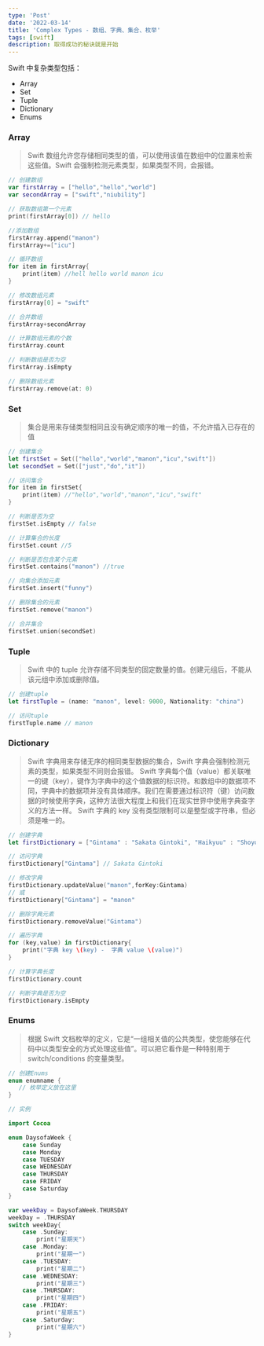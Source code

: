 ```yaml
---
type: 'Post'
date: '2022-03-14'
title: 'Complex Types - 数组、字典、集合、枚举'
tags: [swift]
description: 取得成功的秘诀就是开始
---
```


Swift 中复杂类型包括：

- Array
- Set
- Tuple
- Dictionary
- Enums

### Array

> Swift 数组允许您存储相同类型的值，可以使用该值在数组中的位置来检索这些值。Swift 会强制检测元素类型，如果类型不同，会报错。

```swift
// 创建数组
var firstArray = ["hello","hello","world"]
var secondArray = ["swift","niubility"]

// 获取数组第一个元素
print(firstArray[0]) // hello

//添加数组
firstArray.append("manon")
firstArray+=["icu"]

// 循环数组
for item in firstArray{
	print(item) //hell hello world manon icu
}

// 修改数组元素
firstArray[0] = "swift"

// 合并数组
firstArray+secondArray

// 计算数组元素的个数
firstArray.count

// 判断数组是否为空
firstArray.isEmpty

// 删除数组元素
firstArray.remove(at: 0)
```

### Set

> 集合是用来存储类型相同且没有确定顺序的唯一的值，不允许插入已存在的值

```swift
// 创建集合
let firstSet = Set(["hello","world","manon","icu","swift"])
let secondSet = Set(["just","do","it"])

// 访问集合
for item in firstSet{
	print(item) //"hello","world","manon","icu","swift"
}

// 判断是否为空
firstSet.isEmpty // false

// 计算集合的长度
firstSet.count //5

// 判断是否包含某个元素
firstSet.contains("manon") //true

// 向集合添加元素
firstSet.insert("funny")

// 删除集合的元素
firstSet.remove("manon")

// 合并集合
firstSet.union(secondSet)
```

### Tuple

> Swift 中的 tuple 允许存储不同类型的固定数量的值。创建元组后，不能从该元组中添加或删除值。

```swift
// 创建tuple
let firstTuple = (name: "manon", level: 9000, Nationality: "china")

// 访问tuple
firstTuple.name // manon
```

### Dictionary

> Swift 字典用来存储无序的相同类型数据的集合，Swift 字典会强制检测元素的类型，如果类型不同则会报错。 Swift 字典每个值（value）都关联唯一的键（key），键作为字典中的这个值数据的标识符。和数组中的数据项不同，字典中的数据项并没有具体顺序。我们在需要通过标识符（键）访问数据的时候使用字典，这种方法很大程度上和我们在现实世界中使用字典查字义的方法一样。 Swift 字典的 key 没有类型限制可以是整型或字符串，但必须是唯一的。

```swift
// 创建字典
let firstDictionary = ["Gintama" : "Sakata Gintoki", "Haikyuu" : "Shoyo Hinata"]

// 访问字典
firstDictionary["Gintama"] // Sakata Gintoki

// 修改字典
firstDictionary.updateValue("manon",forKey:Gintama)
// 或
firstDictionary["Gintama"] = "manon"

// 删除字典元素
firstDictionary.removeValue("Gintama")

// 遍历字典
for (key,value) in firstDictionary{
	print("字典 key \(key) -  字典 value \(value)")
}

// 计算字典长度
firstDictionary.count

// 判断字典是否为空
firstDictionary.isEmpty
```

### Enums

> 根据 Swift 文档枚举的定义，它是“一组相关值的公共类型，使您能够在代码中以类型安全的方式处理这些值”。可以把它看作是一种特别用于 switch/conditions 的变量类型。

```swift
// 创建Enums
enum enumname {
   // 枚举定义放在这里
}

// 实例

import Cocoa

enum DaysofaWeek {
    case Sunday
    case Monday
    case TUESDAY
    case WEDNESDAY
    case THURSDAY
    case FRIDAY
    case Saturday
}

var weekDay = DaysofaWeek.THURSDAY
weekDay = .THURSDAY
switch weekDay{
	case .Sunday:
		print("星期天")
	case .Monday:
		print("星期一")
	case .TUESDAY:
		print("星期二")
	case .WEDNESDAY:
		print("星期三")
	case .THURSDAY:
		print("星期四")
	case .FRIDAY:
		print("星期五")
	case .Saturday:
		print("星期六")
}
```
